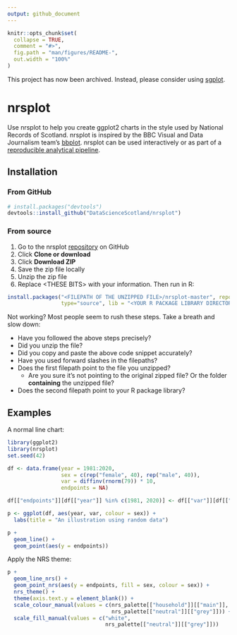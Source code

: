 ```yaml
---
output: github_document
---
```


<!-- README.md is generated from README.Rmd. Please edit that file -->

```r
knitr::opts_chunk$set(
  collapse = TRUE,
  comment = "#>",
  fig.path = "man/figures/README-",
  out.width = "100%"
)
```

This project has now been archived. Instead, please consider using [sgplot](https://scotgovanalysis.github.io/sgplot/).

# nrsplot

Use nrsplot to help you create ggplot2 charts in the style used by National Records of Scotland. nrsplot is inspired by the BBC Visual and Data Journalism team's [bbplot](https://medium.com/bbc-visual-and-data-journalism/how-the-bbc-visual-and-data-journalism-team-works-with-graphics-in-r-ed0b35693535). nrsplot can be used interactively or as part of a [reproducible analytical pipeline](https://ukgovdatascience.github.io/rap_companion/).

## Installation

### From GitHub

```r
# install.packages("devtools")
devtools::install_github("DataScienceScotland/nrsplot")
```

### From source

1. Go to the nrsplot [repository](https://github.com/DataScienceScotland/nrsplot) on GitHub
1. Click **Clone or download**
1. Click **Download ZIP**
1. Save the zip file locally
1. Unzip the zip file
1. Replace \<THESE BITS\> with your information. Then run in R:

```r
install.packages("<FILEPATH OF THE UNZIPPED FILE>/nrsplot-master", repos = NULL,
                 type="source", lib = "<YOUR R PACKAGE LIBRARY DIRECTORY>")
```

Not working? Most people seem to rush these steps. Take a breath and slow down:

* Have you followed the above steps precisely?
* Did you unzip the file?
* Did you copy and paste the above code snippet accurately?
* Have you used forward slashes in the filepaths?
* Does the first filepath point to the file you unzipped?
    * Are you sure it's not pointing to the original zipped file? Or the folder **containing** the unzipped file?
* Does the second filepath point to your R package library?

## Examples

A normal line chart:
```r
library(ggplot2)
library(nrsplot)
set.seed(42)

df <- data.frame(year = 1981:2020,
                 sex = c(rep("female", 40), rep("male", 40)),
                 var = diffinv(rnorm(79)) * 10,
                 endpoints = NA)

df[["endpoints"]][df[["year"]] %in% c(1981, 2020)] <- df[["var"]][df[["year"]] %in% c(1981, 2020)]

p <- ggplot(df, aes(year, var, colour = sex)) +
  labs(title = "An illustration using random data")

p +
  geom_line() +
  geom_point(aes(y = endpoints))
```

Apply the NRS theme:

```r
p +
  geom_line_nrs() +
  geom_point_nrs(aes(y = endpoints, fill = sex, colour = sex)) +
  nrs_theme() +
  theme(axis.text.y = element_blank()) +
  scale_colour_manual(values = c(nrs_palette[["household"]][["main"]],
                                 nrs_palette[["neutral"]][["grey"]])) +
  scale_fill_manual(values = c("white",
                               nrs_palette[["neutral"]][["grey"]]))
```
